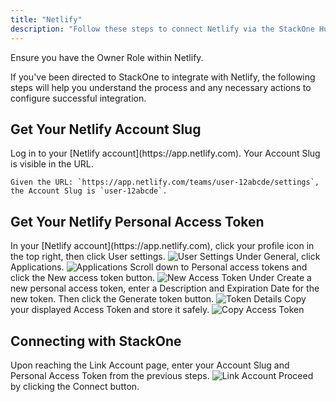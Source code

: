 ```yaml
---
title: "Netlify"
description: "Follow these steps to connect Netlify via the StackOne Hub successfully."
---
```



<Warning>
  Ensure you have the Owner Role within Netlify.
</Warning>

If you've been directed to StackOne to integrate with Netlify, the following steps will help you understand the process and any necessary actions to configure successful integration.

## Get Your Netlify Account Slug

<Steps>
  <Step title="Log in to Netlify">
    Log in to your [Netlify account](https://app.netlify.com). Your Account Slug is visible in the URL.
    
    Given the URL: `https://app.netlify.com/teams/user-12abcde/settings`, the Account Slug is `user-12abcde`.
  </Step>
</Steps>

## Get Your Netlify Personal Access Token

<Steps>
  <Step title="Open User Settings">
    In your [Netlify account](https://app.netlify.com), click your profile icon in the top right, then click User settings.
    <Frame>
      <img className='rounded-md' style={{ margin: '0 auto', border: '1px solid #efefef' }} alt="User Settings" src="/images/netlify/image1.png" />
    </Frame>
  </Step>

  <Step title="Navigate to Applications">
    Under General, click Applications.
    <Frame>
      <img className='rounded-md' style={{ margin: '0 auto', border: '1px solid #efefef' }} alt="Applications" src="/images/netlify/image2.png" />
    </Frame>
  </Step>

  <Step title="Create New Access Token">
    Scroll down to Personal access tokens and click the New access token button.
    <Frame>
      <img className='rounded-md' style={{ margin: '0 auto', border: '1px solid #efefef' }} alt="New Access Token" src="/images/netlify/image3.png" />
    </Frame>
  </Step>

  <Step title="Enter Token Details">
    Under Create a new personal access token, enter a Description and Expiration Date for the new token. Then click the Generate token button.
    <Frame>
      <img className='rounded-md' style={{ margin: '0 auto', border: '1px solid #efefef' }} alt="Token Details" src="/images/netlify/image4.png" />
    </Frame>
  </Step>

  <Step title="Copy Access Token">
    Copy your displayed Access Token and store it safely.
    <Frame>
      <img className='rounded-md' style={{ margin: '0 auto', border: '1px solid #efefef' }} alt="Copy Access Token" src="/images/netlify/image5.png" />
    </Frame>
  </Step>
</Steps>

## Connecting with StackOne

<Steps>
  <Step title="Enter Credentials">
    Upon reaching the Link Account page, enter your Account Slug and Personal Access Token from the previous steps.
    <Frame>
      <img className='rounded-md' style={{ margin: '0 auto', border: '1px solid #efefef' }} alt="Link Account" src="/images/netlify/image6.png" />
    </Frame>
  </Step>

  <Step title="Connect">
    Proceed by clicking the Connect button.
  </Step>
</Steps>

<IntegrationFooter />
